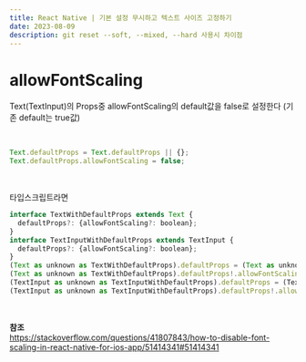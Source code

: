 ```yaml
---
title: React Native | 기본 설정 무시하고 텍스트 사이즈 고정하기
date: 2023-08-09
description: git reset --soft, --mixed, --hard 사용시 차이점
---
```


# allowFontScaling

Text(TextInput)의 Props중 allowFontScaling의 default값을 false로 설정한다 (기존 default는 true값)

​

```jsx
Text.defaultProps = Text.defaultProps || {};
Text.defaultProps.allowFontScaling = false;
```

​

타입스크립트라면

```jsx
interface TextWithDefaultProps extends Text {
  defaultProps?: {allowFontScaling?: boolean};
}
interface TextInputWithDefaultProps extends TextInput {
  defaultProps?: {allowFontScaling?: boolean};
}
(Text as unknown as TextWithDefaultProps).defaultProps = (Text as unknown as TextWithDefaultProps).defaultProps || {};
(Text as unknown as TextWithDefaultProps).defaultProps!.allowFontScaling = false;
(TextInput as unknown as TextInputWithDefaultProps).defaultProps = (TextInput as unknown as TextInputWithDefaultProps).defaultProps || {};
(TextInput as unknown as TextInputWithDefaultProps).defaultProps!.allowFontScaling = false;
```

​

**참조**  
[https://stackoverflow.com/questions/41807843/how-to-disable-font-scaling-in-react-native-for-ios-app/51414341#51414341 ](https://stackoverflow.com/questions/41807843/how-to-disable-font-scaling-in-react-native-for-ios-app/51414341#51414341)
